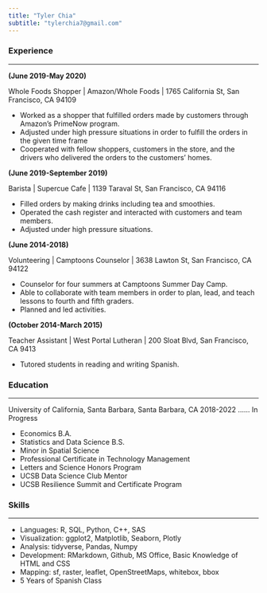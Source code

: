 ```yaml
---
title: "Tyler Chia"
subtitle: "tylerchia7@gmail.com"
---
```



### Experience
*****

**(June 2019-May 2020)**

Whole Foods Shopper | Amazon/Whole Foods | 1765 California St, San Francisco, CA 94109


- Worked as a shopper that fulfilled orders made by customers through Amazon’s PrimeNow program.
- Adjusted under high pressure situations in order to fulfill the orders in the given time frame
- Cooperated with fellow shoppers, customers in the store, and the drivers who delivered the orders to the customers’ homes.

**(June 2019-September 2019)**

Barista | Supercue Cafe | 1139 Taraval St, San Francisco, CA 94116


- Filled orders by making drinks including tea and smoothies.
- Operated the cash register and interacted with customers and team members.
- Adjusted under high pressure situations.

**(June 2014-2018)**

Volunteering | Camptoons Counselor | 3638 Lawton St, San Francisco, CA 94122


- Counselor for four summers at Camptoons Summer Day Camp.
- Able to collaborate with team members in order to plan, lead, and teach lessons to fourth and fifth graders. 
- Planned and led activities. 

**(October 2014-March 2015)**

Teacher Assistant | West Portal Lutheran | 200 Sloat Blvd, San Francisco, CA 9413


- Tutored students in reading and writing Spanish.

### Education
*****

University of California, Santa Barbara, Santa Barbara, CA 2018-2022 ...... In Progress


- Economics B.A.
- Statistics and Data Science B.S.
- Minor in Spatial Science
- Professional Certificate in Technology Management
- Letters and Science Honors Program
- UCSB Data Science Club Mentor
- UCSB Resilience Summit and Certificate Program

### Skills
*****

- Languages: R, SQL, Python, C++, SAS
- Visualization: ggplot2, Matplotlib, Seaborn, Plotly
- Analysis: tidyverse, Pandas, Numpy
- Development: RMarkdown, Github, MS Office, Basic Knowledge of HTML and CSS
- Mapping: sf, raster, leaflet, OpenStreetMaps, whitebox, bbox
- 5 Years of Spanish Class